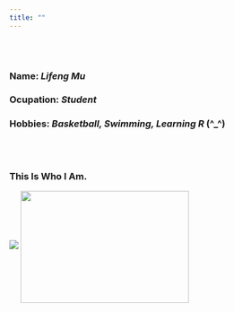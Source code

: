 ```yaml
---
title: ""
---
```

<br/><br/>

### __Name:__ *Lifeng Mu*
### __Ocupation:__ *Student*
### __Hobbies:__  *Basketball, Swimming, Learning R* (^_^)

<br/><br/>

### This Is Who I Am. 

![](me4.jpg)
<img src="me4.jpg" width = "300" height = "200" align=center />


